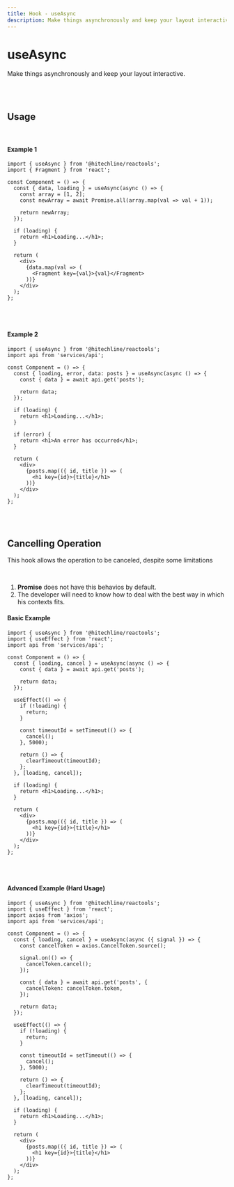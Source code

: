 ```yaml
---
title: Hook - useAsync
description: Make things asynchronously and keep your layout interactive.
---
```


# useAsync

Make things asynchronously and keep your layout interactive.

<br />
<br />

## Usage

<br />

#### Example 1

```tsx
import { useAsync } from '@hitechline/reactools';
import { Fragment } from 'react';

const Component = () => {
  const { data, loading } = useAsync(async () => {
    const array = [1, 2];
    const newArray = await Promise.all(array.map(val => val + 1));

    return newArray;
  });

  if (loading) {
    return <h1>Loading...</h1>;
  }

  return (
    <div>
      {data.map(val => (
        <Fragment key={val}>{val}</Fragment>
      ))}
    </div>
  );
};
```

<br />
<br />

#### Example 2

```tsx
import { useAsync } from '@hitechline/reactools';
import api from 'services/api';

const Component = () => {
  const { loading, error, data: posts } = useAsync(async () => {
    const { data } = await api.get('posts');

    return data;
  });

  if (loading) {
    return <h1>Loading...</h1>;
  }

  if (error) {
    return <h1>An error has occurred</h1>;
  }

  return (
    <div>
      {posts.map(({ id, title }) => (
        <h1 key={id}>{title}</h1>
      ))}
    </div>
  );
};
```

<br />
<br />

## Cancelling Operation

This hook allows the operation to be canceled, despite some limitations

<br />

1. **Promise** does not have this behavios by default.
2. The developer will need to know how to deal with the best way in which his contexts fits.

#### Basic Example

```tsx
import { useAsync } from '@hitechline/reactools';
import { useEffect } from 'react';
import api from 'services/api';

const Component = () => {
  const { loading, cancel } = useAsync(async () => {
    const { data } = await api.get('posts');

    return data;
  });

  useEffect(() => {
    if (!loading) {
      return;
    }

    const timeoutId = setTimeout(() => {
      cancel();
    }, 5000);

    return () => {
      clearTimeout(timeoutId);
    };
  }, [loading, cancel]);

  if (loading) {
    return <h1>Loading...</h1>;
  }

  return (
    <div>
      {posts.map(({ id, title }) => (
        <h1 key={id}>{title}</h1>
      ))}
    </div>
  );
};
```

<br />
<br />

#### Advanced Example (Hard Usage)

```tsx
import { useAsync } from '@hitechline/reactools';
import { useEffect } from 'react';
import axios from 'axios';
import api from 'services/api';

const Component = () => {
  const { loading, cancel } = useAsync(async ({ signal }) => {
    const cancelToken = axios.CancelToken.source();

    signal.on(() => {
      cancelToken.cancel();
    });

    const { data } = await api.get('posts', {
      cancelToken: cancelToken.token,
    });

    return data;
  });

  useEffect(() => {
    if (!loading) {
      return;
    }

    const timeoutId = setTimeout(() => {
      cancel();
    }, 5000);

    return () => {
      clearTimeout(timeoutId);
    };
  }, [loading, cancel]);

  if (loading) {
    return <h1>Loading...</h1>;
  }

  return (
    <div>
      {posts.map(({ id, title }) => (
        <h1 key={id}>{title}</h1>
      ))}
    </div>
  );
};
```
